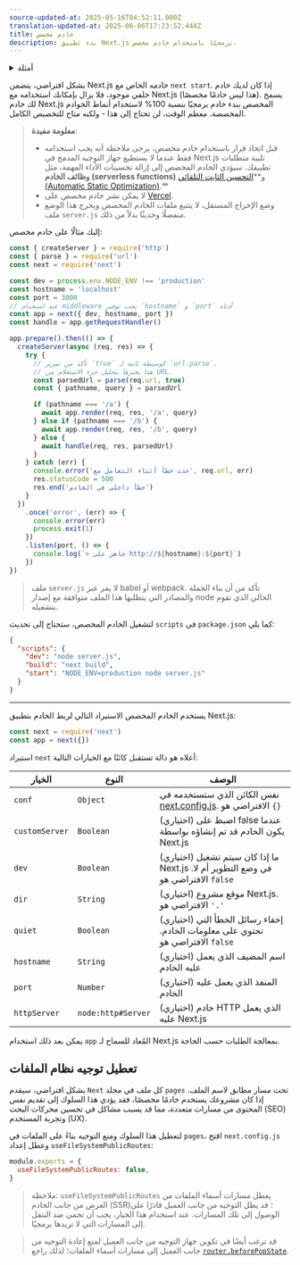 ```yaml
---
source-updated-at: 2025-05-16T04:52:11.000Z
translation-updated-at: 2025-06-06T17:23:52.444Z
title: خادم مخصص
description: بدء تطبيق Next.js برمجيًا باستخدام خادم مخصص.
---
```


<details>
  <summary>أمثلة</summary>

- [خادم مخصص](https://github.com/vercel/next.js/tree/canary/examples/custom-server)
- [التخزين المؤقت للعرض من جانب الخادم (SSR Caching)](https://github.com/vercel/next.js/tree/canary/examples/ssr-caching)

</details>

بشكل افتراضي، يتضمن Next.js خادمه الخاص مع `next start`. إذا كان لديك خادم خلفي موجود، فلا يزال بإمكانك استخدامه مع Next.js (هذا ليس خادمًا مخصصًا). يسمح لك خادم Next.js المخصص ببدء خادم برمجيًا بنسبة 100% لاستخدام أنماط الخوادم المخصصة. معظم الوقت، لن تحتاج إلى هذا - ولكنه متاح للتخصيص الكامل.

> **معلومة مفيدة**:
>
> - قبل اتخاذ قرار باستخدام خادم مخصص، يرجى ملاحظة أنه يجب استخدامه فقط عندما لا يستطيع جهاز التوجيه المدمج في Next.js تلبية متطلبات تطبيقك. سيؤدي الخادم المخصص إلى إزالة تحسينات الأداء المهمة، مثل **وظائف الخادم (serverless functions)** و**[التحسين الثابت التلقائي (Automatic Static Optimization)](/docs/pages/building-your-application/rendering/automatic-static-optimization).**
> - لا يمكن نشر خادم مخصص على [Vercel](https://vercel.com/solutions/nextjs).
> - وضع الإخراج المستقل، لا يتتبع ملفات الخادم المخصص ويخرج هذا الوضع ملف `server.js` منفصلًا وحديثًا بدلاً من ذلك.

إليك مثالًا على خادم مخصص:

```js filename="server.js"
const { createServer } = require('http')
const { parse } = require('url')
const next = require('next')

const dev = process.env.NODE_ENV !== 'production'
const hostname = 'localhost'
const port = 3000
// عند استخدام middleware يجب توفير `hostname` و `port` أدناه
const app = next({ dev, hostname, port })
const handle = app.getRequestHandler()

app.prepare().then(() => {
  createServer(async (req, res) => {
    try {
      // تأكد من تمرير `true` كوسيطة ثانية لـ `url.parse`.
      // هذا يخبرها بتحليل جزء الاستعلام من URL.
      const parsedUrl = parse(req.url, true)
      const { pathname, query } = parsedUrl

      if (pathname === '/a') {
        await app.render(req, res, '/a', query)
      } else if (pathname === '/b') {
        await app.render(req, res, '/b', query)
      } else {
        await handle(req, res, parsedUrl)
      }
    } catch (err) {
      console.error('حدث خطأ أثناء التعامل مع', req.url, err)
      res.statusCode = 500
      res.end('خطأ داخلي في الخادم')
    }
  })
    .once('error', (err) => {
      console.error(err)
      process.exit(1)
    })
    .listen(port, () => {
      console.log(`> جاهز على http://${hostname}:${port}`)
    })
})
```

> ملف `server.js` لا يمر عبر babel أو webpack. تأكد من أن بناء الجملة والمصادر التي يتطلبها هذا الملف متوافقة مع إصدار node الحالي الذي تقوم بتشغيله.

لتشغيل الخادم المخصص، ستحتاج إلى تحديث `scripts` في `package.json` كما يلي:

```json filename="package.json"
{
  "scripts": {
    "dev": "node server.js",
    "build": "next build",
    "start": "NODE_ENV=production node server.js"
  }
}
```

---

يستخدم الخادم المخصص الاستيراد التالي لربط الخادم بتطبيق Next.js:

```js
const next = require('next')
const app = next({})
```

استيراد `next` أعلاه هو دالة تستقبل كائنًا مع الخيارات التالية:

| الخيار         | النوع               | الوصف                                                                                                   |
| -------------- | ------------------ | ------------------------------------------------------------------------------------------------------------- |
| `conf`         | `Object`           | نفس الكائن الذي ستستخدمه في [next.config.js](/docs/pages/api-reference/next-config-js). الافتراضي هو `{}` |
| `customServer` | `Boolean`          | (اختياري) اضبط على false عندما يكون الخادم قد تم إنشاؤه بواسطة Next.js                                              |
| `dev`          | `Boolean`          | (اختياري) ما إذا كان سيتم تشغيل Next.js في وضع التطوير أم لا. الافتراضي هو `false`                                |
| `dir`          | `String`           | (اختياري) موقع مشروع Next.js. الافتراضي هو `'.'`                                               |
| `quiet`        | `Boolean`          | (اختياري) إخفاء رسائل الخطأ التي تحتوي على معلومات الخادم. الافتراضي هو `false`                           |
| `hostname`     | `String`           | (اختياري) اسم المضيف الذي يعمل عليه الخادم                                                        |
| `port`         | `Number`           | (اختياري) المنفذ الذي يعمل عليه الخادم                                                            |
| `httpServer`   | `node:http#Server` | (اختياري) خادم HTTP الذي يعمل عليه Next.js                                                   |

يمكن بعد ذلك استخدام `app` المُعاد للسماح لـ Next.js بمعالجة الطلبات حسب الحاجة.

## تعطيل توجيه نظام الملفات

بشكل افتراضي، سيقدم `Next` كل ملف في مجلد `pages` تحت مسار مطابق لاسم الملف. إذا كان مشروعك يستخدم خادمًا مخصصًا، فقد يؤدي هذا السلوك إلى تقديم نفس المحتوى من مسارات متعددة، مما قد يسبب مشاكل في تحسين محركات البحث (SEO) وتجربة المستخدم (UX).

لتعطيل هذا السلوك ومنع التوجيه بناءً على الملفات في `pages`، افتح `next.config.js` وعطل إعداد `useFileSystemPublicRoutes`:

```js filename="next.config.js"
module.exports = {
  useFileSystemPublicRoutes: false,
}
```

> ملاحظة: `useFileSystemPublicRoutes` يعطل مسارات أسماء الملفات من العرض من جانب الخادم (SSR)؛ قد يظل التوجيه من جانب العميل قادرًا على الوصول إلى تلك المسارات. عند استخدام هذا الخيار، يجب أن تحمي ضد التنقل إلى المسارات التي لا تريدها برمجيًا.

> قد ترغب أيضًا في تكوين جهاز التوجيه من جانب العميل لمنع إعادة التوجيه من جانب العميل إلى مسارات أسماء الملفات؛ لذلك راجع [`router.beforePopState`](/docs/pages/api-reference/functions/use-router#routerbeforepopstate).